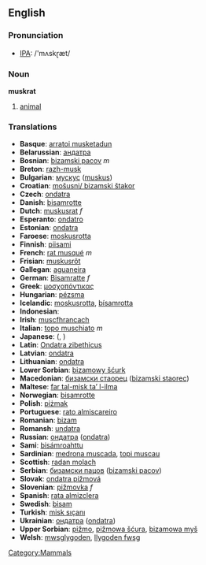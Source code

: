== English ==

=== Pronunciation ===
*[[w:IPA|IPA]]: /'mʌskɽæt/

=== Noun ===
'''muskrat'''

# [[animal]]

=== Translations ===

*'''Basque''': [[arratoi musketadun]]
*'''Belarussian''': [[андатра]]
*'''Bosnian''': [[bizamski pacov]] ''m''
*'''Breton''': [[razh-musk]]
*'''Bulgarian''': [[мускус]] ([[muskus]])
*'''Croatian''': [[mošusni/ bizamski štakor]]
*'''Czech''': [[ondatra]]
*'''Danish''': [[bisamrotte]]
*'''Dutch''': [[muskusrat]] ''f''
*'''Esperanto''': [[ondatro]]
*'''Estonian''': [[ondatra]]
*'''Faroese''': [[moskusrotta]]
*'''Finnish''': [[piisami]]
*'''French''': [[rat musqué]] ''m''
*'''Frisian''': [[muskusrôt]]
*'''Gallegan''': [[aguaneira]]
*'''German''': [[Bisamratte]] ''f''
*'''Greek''': [[μοσχοπόντικας]] '' ''
*'''Hungarian''': [[pézsma]]
*'''Icelandic''': [[moskusrotta]], [[bísamrotta]]
*'''Indonesian''': [[]]
*'''Irish''': [[muscfhrancach]]
*'''Italian''': [[topo muschiato]] ''m''
*'''Japanese''': [[]] ([[]], )
*'''Latin''': [[Ondatra zibethicus]] '' ''
*'''Latvian''': [[ondatra]]
*'''Lithuanian''': [[ondatra]]
*'''Lower Sorbian''': [[bizamowy šćurk]]
*'''Macedonian''': [[бизамски стаорец]] ([[bizamski staorec]])
*'''Maltese''': [[far tal-misk ta’ l-ilma]]
*'''Norwegian''': [[bisamrotte]]
*'''Polish''': [[piżmak]] '' ''
*'''Portuguese''': [[rato almiscareiro]]
*'''Romanian''': [[bizam]]
*'''Romansh''': [[undatra]]
*'''Russian''': [[ондатра]] ([[ondatra]]) '' ''
*'''Sami''': [[bisámroahttu]]
*'''Sardinian''': [[medrona muscada]], [[topi muscau]]
*'''Scottish''': [[radan molach]]
*'''Serbian''': [[бизамски пацов]] ([[bizamski pacov]])
*'''Slovak''': [[ondatra pižmová]]
*'''Slovenian''': [[pižmovka]] ''f''
*'''Spanish''': [[rata almizclera]] '' ''
*'''Swedish''': [[bisam]]
*'''Turkish''': [[misk sıçanı]]
*'''Ukrainian''': [[ондатра]] ([[ondatra]])
*'''Upper Sorbian''': [[pižmo]], [[pižmowa šćura]], [[bizamowa myš]]
*'''Welsh''': [[mwsglygoden]], [[llygoden fwsg]]

[[Category:Mammals]]